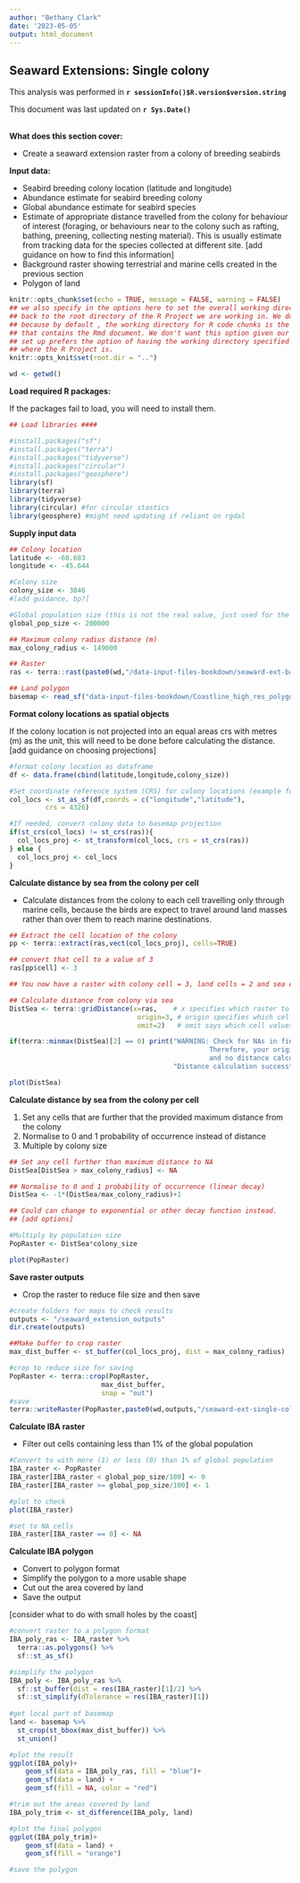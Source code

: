 ```yaml
---
author: "Bethany Clark"
date: '2023-05-05'
output: html_document
---
```


<!--- This is an HTML comment in RMarkdown. You can use these comments to make notes that won't get read when running the code -->

<!--- {-} curly brackets hash means subsections won't get numbered -->

## Seaward Extensions: Single colony

This analysis was performed in **`r sessionInfo()$R.version$version.string`**\

This document was last updated on **`r Sys.Date()`** 
<br><br>

**What does this section cover:**

-   Create a seaward extension raster from a colony of breeding seabirds

**Input data:**

-   Seabird breeding colony location (latitude and longitude)
-   Abundance estimate for seabird breeding colony 
-   Global abundance estimate for seabird species
-   Estimate of appropriate distance travelled from the colony for behaviour of interest (foraging, or behaviours near to the colony such as rafting, bathing, preening, collecting nesting material). This is usually estimate from tracking data for the species collected at different site. [add guidance on how to find this information]
-   Background raster showing terrestrial and marine cells created in the previous section
-   Polygon of land

<!--- Add a space after the line to start the bulleted list -->

<!--- Placing **text** will make text bold -->

<!--- In the code chunk below, we specify include = F, so that we will run the chunk but not include the chunk in the final document. We set a global argument in the code chunk of echo = T, so that in later code chunks, the code will be displayed in the RMarkdown document -->

```r
knitr::opts_chunk$set(echo = TRUE, message = FALSE, warning = FALSE)
## we also specify in the options here to set the overall working directory
## back to the root directory of the R Project we are working in. We do this
## because by default , the working directory for R code chunks is the directory 
## that contains the Rmd document. We don't want this option given our file
## set up prefers the option of having the working directory specified as that
## where the R Project is.
knitr::opts_knit$set(root.dir = "..")

wd <- getwd()
```

**Load required R packages:**

If the packages fail to load, you will need to install them.

```r
## Load libraries ####

#install.packages("sf")
#install.packages("terra")
#install.packages("tidyverse")
#install.packages("circular")
#install.packages("geosphere")
library(sf)
library(terra)
library(tidyverse)
library(circular) #for circular stastics
library(geosphere) #might need updating if reliant on rgdal


```

**Supply input data**

```r
## Colony location
latitude <- -60.683
longitude <- -45.644

#Colony size
colony_size <- 3046
#[add guidance, bp?]

#Global population size (this is not the real value, just used for the example!)
global_pop_size <- 200000

## Maximum colony radius distance (m)
max_colony_radius <- 149000

## Raster
ras <- terra::rast(paste0(wd,"/data-input-files-bookdown/seaward-ext-background-raster-single.tif"))

## Land polygon
basemap <- read_sf("data-input-files-bookdown/Coastline_high_res_polygon_v7.1")


```

**Format colony locations as spatial objects**

If the colony location is not projected into an equal areas crs with metres (m) as the unit, this will need to be done before calculating the distance. 
[add guidance on choosing projections]

```r
#format colony location as dataframe
df <- data.frame(cbind(latitude,longitude,colony_size))

#Set coordinate reference system (CRS) for colony locations (example for lat/lon, WGS84)
col_locs <- st_as_sf(df,coords = c("longitude","latitude"),
         crs = 4326) 

#If needed, convert colony data to basemap projection
if(st_crs(col_locs) != st_crs(ras)){
  col_locs_proj <- st_transform(col_locs, crs = st_crs(ras))
} else {
  col_locs_proj <- col_locs
}


```


**Calculate distance by sea from the colony per cell**

-   Calculate distances from the colony to each cell travelling only through marine cells, because the birds are expect to travel around land masses rather than over them to reach marine destinations.


```r

## Extract the cell location of the colony
pp <- terra::extract(ras,vect(col_locs_proj), cells=TRUE) 

## convert that cell to a value of 3 
ras[pp$cell] <- 3

## You now have a raster with colony cell = 3, land cells = 2 and sea cells =1

## Calculate distance from colony via sea
DistSea <- terra::gridDistance(x=ras,    # x specifies which raster to use
                                origin=3, # origin specifies which cell to determine distance from
                                omit=2)   # omit says which cell values to avoid while determining distance

if(terra::minmax(DistSea)[2] == 0) print("WARNING: Check for NAs in final output. Your origin(colony) may be to far in land. 
                                                  Therefore, your origin is completely buffered by omit cells (land cells), 
                                                  and no distance calculation for cells at sea can be performed") else print(
                                         "Distance calculation successful")

plot(DistSea) 

```


**Calculate distance by sea from the colony per cell**

1. Set any cells that are further that the provided maximum distance from the colony
2. Normalise to 0 and 1 probability of occurrence instead of distance
3. Multiple by colony size

```r

## Set any cell further than maximum distance to NA
DistSea[DistSea > max_colony_radius] <- NA

## Normalise to 0 and 1 probability of occurrence (linear decay)
DistSea <- -1*(DistSea/max_colony_radius)+1 

## Could can change to exponential or other decay function instead.
## [add options]

#Multiply by population size
PopRaster <- DistSea*colony_size

plot(PopRaster) 

```


**Save raster outputs**

-   Crop the raster to reduce file size and then save


```r

#create folders for maps to check results
outputs <- "/seaward_extension_outputs"
dir.create(outputs)

##Make buffer to crop raster
max_dist_buffer <- st_buffer(col_locs_proj, dist = max_colony_radius)

#crop to reduce size for saving
PopRaster <- terra::crop(PopRaster,
                       max_dist_buffer,
                       snap = "out")
#save
terra::writeRaster(PopRaster,paste0(wd,outputs,"/seaward-ext-single-col-dist.tif"), overwrite=T)

```



**Calculate IBA raster**

-   Filter out cells containing less than 1% of the global population


```r

#Convert to with more (1) or less (0) than 1% of global population 
IBA_raster <- PopRaster
IBA_raster[IBA_raster < global_pop_size/100] <- 0
IBA_raster[IBA_raster >= global_pop_size/100] <- 1

#plot to check
plot(IBA_raster) 

#set to NA cells 
IBA_raster[IBA_raster == 0] <- NA

```


**Calculate IBA polygon**

-   Convert to polygon format
-   Simplify the polygon to a more usable shape
-   Cut out the area covered by land
-   Save the output

[consider what to do with small holes by the coast]


```r

#convert raster to a polygon format
IBA_poly_ras <- IBA_raster %>%
  terra::as.polygons() %>%
  sf::st_as_sf()

#simplify the polygon
IBA_poly <- IBA_poly_ras %>%
  sf::st_buffer(dist = res(IBA_raster)[1]/2) %>%
  sf::st_simplify(dTolerance = res(IBA_raster)[1]) 
  
#get local part of basemap  
land <- basemap %>% 
  st_crop(st_bbox(max_dist_buffer)) %>%
  st_union()

#plot the result
ggplot(IBA_poly)+
    geom_sf(data = IBA_poly_ras, fill = "blue")+
    geom_sf(data = land) +
    geom_sf(fill = NA, color = "red") 

#trim out the areas covered by land
IBA_poly_trim <- st_difference(IBA_poly, land)

#plot the final polygon
ggplot(IBA_poly_trim)+
    geom_sf(data = land) +
    geom_sf(fill = "orange")

#save the polygon


```





